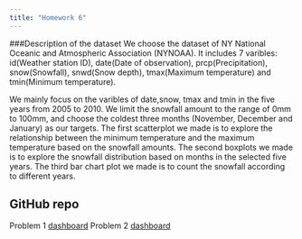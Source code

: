 ```yaml
---
title: "Homework 6"
---
```


###Description of the dataset
We choose the dataset of NY National Oceanic and Atmospheric Association (NYNOAA). It includes 7 varibles: id(Weather station ID), date(Date of observation), prcp(Precipitation), snow(Snowfall), snwd(Snow depth), tmax(Maximum temperature) and tmin(Minimum temperature). 

We mainly focus on the varibles of date,snow, tmax and tmin in the five years from 2005 to 2010. We limit the snowfall amount to the range of 0mm to 100mm, and choose the coldest three months (November, December and January) as our targets. The first scatterplot we made is to explore the relationship between the minimum temperature and the maximum temperature based on the snowfall amounts. The second boxplots we made is to explore the snowfall distribution based on months in the selected five years. The third bar chart plot we made is to count the snowfall according to different years. 
   

## GitHub repo
Problem 1 [dashboard](https://github.com/EileenZh/p8105_hw6_hz2507)
Problem 2 [dashboard](https://github.com/zhaoyuliu/p8105_hw6_p2)

 


